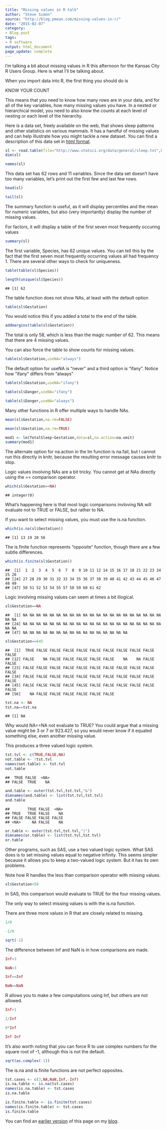 ```yaml
---
title: "Missing values in R talk"
author: "Steve Simon"
source: "http://blog.pmean.com/missing-values-in-r/"
date: "2015-02-07"
category:
- Blog post
tags:
- R software
output: html_document
page_update: complete
---
```


I'm talking a bit about missing values in R this afternoon for the
Kansas City R Users Group. Here is what I'll be talking
about.

<!---More--->

When you import data into R, the first thing you should do is

KNOW YOUR COUNT

This means that you need to know how many rows are in your data, and for
all of the key variables, how many missing values you have. In a nested
or hierarchical model, you need to also know the counts at each level of
nesting or each level of the hierarchy.

Here is a data set, freely available on the web, that shows sleep
patterns and other statistics on various mammals. It has a handful of
missing values and can help illustrate how you might tackle a new
dataset. You can find a description of this data set in [html format][sta1].

```r
sl <- read.table(file="http://www.statsci.org/data/general/sleep.txt",header=TRUE)
dim(sl)
```

```r
names(sl)
```

This data set has 62 rows and 11 variables. Since the data set doesn't
have too many variables, let's print out the first few and last few
rows.

```r
head(sl)
```

```r
tail(sl)
```

The summary function is useful, as it will display percentiles and the
mean for numeric variables, but also (very importantly) display the
number of missing values.

For factors, it will display a table of the first seven most frequently
occuring values

```r
summary(sl)
```


The first variable, Species, has 62 unique values. You can tell this by
the fact that the first seven most frequently occurring values all had
frequency 1. There are several other ways to check for uniqueness.

```r
table(table(sl$Species))
```

```r
length(unique(sl$Species))
```

    ## [1] 62

The table function does not show NAs, at least with the default option

```r
table(sl$Gestation)
```

You would notice this if you added a total to the end of the table.

```r
addmargins(table(sl$Gestation))
```

The total is only 58, which is less than the magic number of 62. This
means that there are 4 missing values.

You can also force the table to show counts for missing values.

```r
table(sl$Gestation,useNA="always")
```

The default option for useNA is "never" and a third option is "ifany".
Notice how "ifany" differs from "always"

```r
table(sl$Gestation,useNA="ifany")
```

```r
table(sl$Danger,useNA="ifany")
```

```r
table(sl$Danger,useNA="always")
```

Many other functions in R offer multiple ways to handle NAs.

```r
mean(sl$Gestation,na.rm=FALSE)
```

```r
mean(sl$Gestation,na.rm=TRUE)
```

```r
mod1 <- lm(TotalSleep~Gestation,data=sl,na.action=na.omit)
summary(mod1)
```

The alternate option for na.action in the lm function is na.fail, but I
cannot run this directly in knitr, because the resulting error message
causes knitr to stop.

Logic values involving NAs are a bit tricky. You cannot get at NAs
directly using the == comparison operator.

```r
which(sl$Gestation==NA)
```

    ## integer(0)

What's happening here is that most logic comparisons invloving NA will
evaluate not to TRUE or FALSE, but rather to NA.

If you want to select missing values, you must use the is.na function.

```r
which(is.na(sl$Gestation))
```

    ## [1] 13 19 20 56

The is.finite function represents "opposite" function, though there are
a few subtle differences.

```r
which(is.finite(sl$Gestation))
```

    ##  [1]  1  2  3  4  5  6  7  8  9 10 11 12 14 15 16 17 18 21 22 23 24 25 26
    ## [24] 27 28 29 30 31 32 33 34 35 36 37 38 39 40 41 42 43 44 45 46 47 48 49
    ## [47] 50 51 52 53 54 55 57 58 59 60 61 62

Logic involving missing values can seem at times a bit illogical.

```r
sl$Gestation==NA
```

    ##  [1] NA NA NA NA NA NA NA NA NA NA NA NA NA NA NA NA NA NA NA NA NA NA NA
    ## [24] NA NA NA NA NA NA NA NA NA NA NA NA NA NA NA NA NA NA NA NA NA NA NA
    ## [47] NA NA NA NA NA NA NA NA NA NA NA NA NA NA NA NA

```r
sl$Gestation==645
```

    ##  [1]  TRUE FALSE FALSE FALSE FALSE FALSE FALSE FALSE FALSE FALSE FALSE
    ## [12] FALSE    NA FALSE FALSE FALSE FALSE FALSE    NA    NA FALSE FALSE
    ## [23] FALSE FALSE FALSE FALSE FALSE FALSE FALSE FALSE FALSE FALSE FALSE
    ## [34] FALSE FALSE FALSE FALSE FALSE FALSE FALSE FALSE FALSE FALSE FALSE
    ## [45] FALSE FALSE FALSE FALSE FALSE FALSE FALSE FALSE FALSE FALSE FALSE
    ## [56]    NA FALSE FALSE FALSE FALSE FALSE FALSE

```r
tst.na <- NA
tst.na==tst.na
```

    ## [1] NA

Why would NA==NA not evaluate to TRUE? You could argue that a missing
value might be 3 or 7 or 923.427, so you would never know if it equaled
something else, even another missing value.

This produces a three valued logic system.

```r
tst.tvl <- c(TRUE,FALSE,NA)
not.table <- !tst.tvl
names(not.table) <- tst.tvl
not.table
```

    ##  TRUE FALSE  <NA> 
    ## FALSE  TRUE    NA

```r
and.table <- outer(tst.tvl,tst.tvl,"&")
dimnames(and.table) <- list(tst.tvl,tst.tvl)
and.table
```

    ##        TRUE FALSE  <NA>
    ## TRUE   TRUE FALSE    NA
    ## FALSE FALSE FALSE FALSE
    ## <NA>     NA FALSE    NA

```r
or.table <- outer(tst.tvl,tst.tvl,"|")
dimnames(or.table) <- list(tst.tvl,tst.tvl)
or.table
```

Other programs, such as SAS, use a two valued logic system. What SAS
does is to set missing values equal to negative infinity. This seems
simpler because it allows you to keep a two-valued logic system. But it
has its own problems.

Note how R handles the less than comparison operator with missing
values.

```r
sl$Gestation<50
```

In SAS, this comparison would evaluate to TRUE for the four missing
values.

The only way to select missing values is with the is.na function.

There are three more values in R that are closely related to missing.

```r
1/0
```

```r
-1/0
```

```r
sqrt(-1)
```

The difference between Inf and NaN is in how comparisons are made.

```r
Inf>3
```

```r
NaN>3
```

```r
Inf==Inf
```

```r
NaN==NaN
```

R allows you to make a few computations using Inf, but others are not
allowed.

```r
Inf+1
```

```r
1/Inf
```

```r
0*Inf
```

```r
Inf-Inf
```

It's also worth noting that you can force R to use complex numbers for
the square root of -1, although this is not the default.

```r
sqrt(as.complex(-1))
```

The is.na and is.finite functions are not perfect opposites.

```r
tst.cases <- c(3,NA,NaN,Inf,-Inf)
is.na.table <- is.na(tst.cases)
names(is.na.table) <- tst.cases
is.na.table
```

```r
is.finite.table <- is.finite(tst.cases)
names(is.finite.table) <- tst.cases
is.finite.table
```

You can find an [earlier version][sim1] of this page on my [blog][sim2].

[sim1]: http://blog.pmean.com/missing-values-in-r/
[sim2]: http://blog.pmean.com



[sta1]: http://www.statsci.org/data/general/sleep.html
